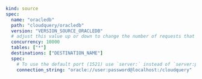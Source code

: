 ```yaml copy
kind: source
spec:
  name: "oracledb"
  path: "cloudquery/oracledb"
  version: "VERSION_SOURCE_ORACLEDB"
  # adjust this value up or down to change the number of requests that are made in parallel
  concurrency: 10000
  tables: ["*"]
  destinations: ["DESTINATION_NAME"]
  spec:
    # To use the default port (1521) use `server:` instead of `server:port`
    connection_string: "oracle://user:password@localhost:/cloudquery"
```